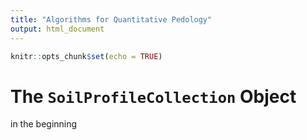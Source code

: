 ```yaml
---
title: "Algorithms for Quantitative Pedology"
output: html_document
---
```


```r
knitr::opts_chunk$set(echo = TRUE)
```

# The `SoilProfileCollection` Object

in the beginning

